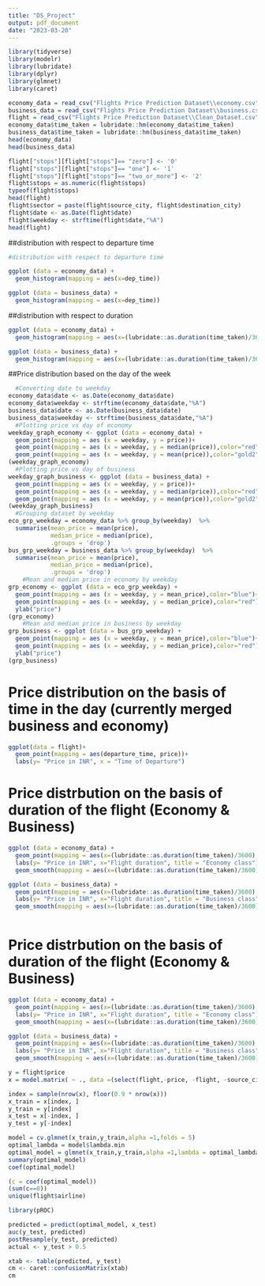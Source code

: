 ```yaml
---
title: "DS_Project"
output: pdf_document
date: "2023-03-20"
---
```


```r
library(tidyverse)
library(modelr)
library(lubridate)
library(dplyr)
library(glmnet)
library(caret)

economy_data = read_csv("Flights Price Prediction Dataset\\economy.csv", show_col_types = FALSE)
business_data = read_csv("Flights Price Prediction Dataset\\business.csv", show_col_types = FALSE)
flight = read_csv("Flights Price Prediction Dataset\\Clean_Dataset.csv", show_col_types = FALSE)
economy_data$time_taken = lubridate::hm(economy_data$time_taken)
business_data$time_taken = lubridate::hm(business_data$time_taken)
head(economy_data)
head(business_data)

flight["stops"][flight["stops"]== "zero"] <- '0'
flight["stops"][flight["stops"]== "one"] <- '1'
flight["stops"][flight["stops"]== "two_or_more"] <- '2'
flight$stops = as.numeric(flight$stops)
typeof(flight$stops)
head(flight)
flight$sector = paste(flight$source_city, flight$destination_city)
flight$date <- as.Date(flight$date)
flight$weekday <- strftime(flight$date,"%A") 
head(flight)

```

##distribution with respect to departure time


```r
#distribution with respect to departure time

ggplot (data = economy_data) +
  geom_histogram(mapping = aes(x=dep_time))

ggplot (data = business_data) +
  geom_histogram(mapping = aes(x=dep_time))
```

##distribution with respect to duration


```r
ggplot (data = economy_data) +
  geom_histogram(mapping = aes(x=(lubridate::as.duration(time_taken)/3600)))

ggplot (data = business_data) +
  geom_histogram(mapping = aes(x=(lubridate::as.duration(time_taken)/3600)))
```



##Price distribution based on the day of the week


```r
  #Converting date to weekday
economy_data$date <- as.Date(economy_data$date)
economy_data$weekday <- strftime(economy_data$date,"%A") 
business_data$date <- as.Date(business_data$date)
business_data$weekday <- strftime(business_data$date,"%A")
  #Plotting price vs day of economy
weekday_graph_economy <- ggplot (data = economy_data) +
  geom_point(mapping = aes (x = weekday, y = price))+
  geom_point(mapping = aes (x = weekday, y = median(price)),color="red")+
  geom_point(mapping = aes (x = weekday, y = mean(price)),color="gold2")
(weekday_graph_economy)
  #Plotting price vs day of business
weekday_graph_business <- ggplot (data = business_data) +
  geom_point(mapping = aes (x = weekday, y = price))+
  geom_point(mapping = aes (x = weekday, y = median(price)),color="red")+
  geom_point(mapping = aes (x = weekday, y = mean(price)),color="gold2")
(weekday_graph_business)
  #Grouping dataset by weekday
eco_grp_weekday = economy_data %>% group_by(weekday)  %>%
  summarise(mean_price = mean(price),
            median_price = median(price),
            .groups = 'drop')
bus_grp_weekday = business_data %>% group_by(weekday)  %>%
  summarise(mean_price = mean(price),
            median_price = median(price),
            .groups = 'drop')
    #Mean and median price in economy by weekday
grp_economy <- ggplot (data = eco_grp_weekday) +
  geom_point(mapping = aes (x = weekday, y = mean_price),color="blue")+
  geom_point(mapping = aes (x = weekday, y = median_price),color="red")+
  ylab("price")
(grp_economy)
    #Mean and median price in business by weekday
grp_business <- ggplot (data = bus_grp_weekday) +
  geom_point(mapping = aes (x = weekday, y = mean_price),color="blue")+
  geom_point(mapping = aes (x = weekday, y = median_price),color="red")+
  ylab("price")
(grp_business)
```


# Price distribution on the basis of time in the day (currently merged business and economy)

```r
ggplot(data = flight)+
  geom_point(mapping = aes(departure_time, price))+
  labs(y= "Price in INR", x = "Time of Departure")
```


# Price distrbution on the basis of duration of the flight (Economy & Business)


```r
ggplot (data = economy_data) +
  geom_point(mapping = aes(x=(lubridate::as.duration(time_taken)/3600), y=price)) +
  labs(y= "Price in INR", x="Flight duration", title = "Economy class") +
  geom_smooth(mapping = aes(x=(lubridate::as.duration(time_taken)/3600), y=price))

ggplot (data = business_data) +
  geom_point(mapping = aes(x=(lubridate::as.duration(time_taken)/3600), y=price)) +
  labs(y= "Price in INR", x="Flight duration", title = "Business class") +
  geom_smooth(mapping = aes(x=(lubridate::as.duration(time_taken)/3600), y=price))



```
# Price distrbution on the basis of duration of the flight (Economy & Business)


```r

ggplot (data = economy_data) +
  geom_point(mapping = aes(x=(lubridate::as.duration(time_taken)/3600), y=price)) +
  labs(y= "Price in INR", x="Flight duration", title = "Economy class") +
  geom_smooth(mapping = aes(x=(lubridate::as.duration(time_taken)/3600), y=price))

ggplot (data = business_data) +
  geom_point(mapping = aes(x=(lubridate::as.duration(time_taken)/3600), y=price)) +
  labs(y= "Price in INR", x="Flight duration", title = "Business class") +
  geom_smooth(mapping = aes(x=(lubridate::as.duration(time_taken)/3600), y=price))
```


```r
y = flight$price
x = model.matrix( ~ ., data =(select(flight,-price, -flight, -source_city, -destination_city, -date)))

index = sample(nrow(x), floor(0.9 * nrow(x)))
x_train = x[index, ]
y_train = y[index]
x_test = x[-index, ]
y_test = y[-index]

model = cv.glmnet(x_train,y_train,alpha =1,folds = 5)
optimal_lambda = model$lambda.min
optimal_model = glmnet(x_train,y_train,alpha =1,lambda = optimal_lambda)
summary(optimal_model)
coef(optimal_model)
```

```r
(c = coef(optimal_model))
(sum(c==0))
unique(flight$airline)
```

```r
library(pROC)

predicted = predict(optimal_model, x_test)
auc(y_test, predicted)
postResample(y_test, predicted)
actual <- y_test > 0.5

xtab <- table(predicted, y_test)
cm <- caret::confusionMatrix(xtab)
cm

```
